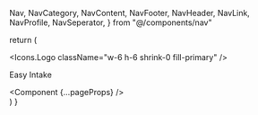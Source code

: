 
  Nav,
  NavCategory,
  NavContent,
  NavFooter,
  NavHeader,
  NavLink,
  NavProfile,
  NavSeperator,
} from "@/components/nav"


  return (
    <TooltipProvider>
      <div className="fixed flex h-screen w-screen">
        <Nav>
          <NavHeader>
            <Icons.Logo className="w-6 h-6 shrink-0 fill-primary" />
            <p className="font-bold">Easy Intake</p>
          </NavHeader>
          <NavContent>
            <NavCategory title="Cats" icon={Icons.Edit}>
              <NavLink href="/a" icon={Icons.Mic} label="A" notifications={1} />
              <NavLink
                href="/b"
                icon={Icons.Trash}
                label="B"
                notifications={99}
              />
              <NavCategory title="Cats2" icon={Icons.Mic}>
                <NavLink
                  href="/c"
                  icon={Icons.Mic}
                  label="C"
                  notifications={1}
                />
                <NavLink
                  href="/d"
                  icon={Icons.Trash}
                  label="D"
                  notifications={99}
                />
              </NavCategory>
            </NavCategory>
            <NavLink href="/e" icon={Icons.Mic} label="E" notifications={1} />
            <NavLink
              href="/f"
              icon={Icons.Trash}
              label="F"
              notifications={99}
            />
          </NavContent>
          <NavFooter>
            <NavLink href="/settings" icon={Icons.Settings} label="Settings" />
            <NavProfile />
          </NavFooter>
        </Nav>
        <main className="w-full overflow-y-scroll">
          <Component {...pageProps} />
        </main>
      </div>
    </TooltipProvider>
  )
}
